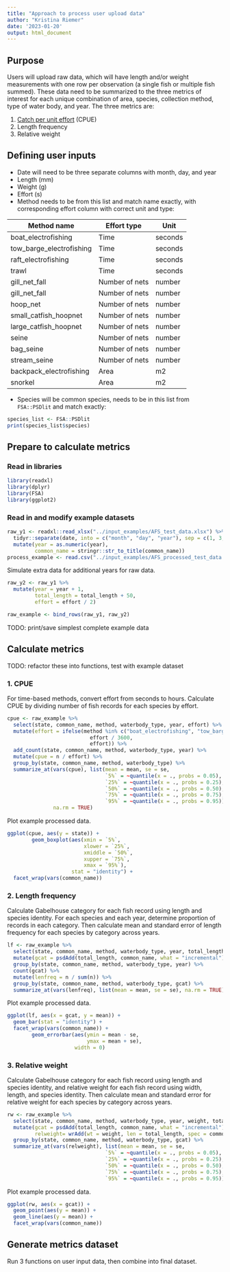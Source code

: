 ```yaml
---
title: "Approach to process user upload data"
author: "Kristina Riemer"
date: '2023-01-20'
output: html_document
---
```


## Purpose

Users will upload raw data, which will have length and/or weight measurements with one row per observation (a single fish or multiple fish summed). These data need to be summarized to the three metrics of interest for each unique combination of area, species, collection method, type of water body, and year. The three metrics are: 

1. [Catch per unit effort](https://en.wikipedia.org/wiki/Catch_per_unit_effort) (CPUE)
2. Length frequency
3. Relative weight

## Defining user inputs

- Date will need to be three separate columns with month, day, and year
- Length (mm)
- Weight (g)
- Effort (s)
- Method needs to be from this list and match name exactly, with corresponding effort column with correct unit and type: 

| **Method name**          | **Effort type** | **Unit** |
|--------------------------|-----------------|----------|
| boat_electrofishing      | Time            | seconds  |
| tow_barge_electrofishing | Time            | seconds  |
| raft_electrofishing      | Time            | seconds  |
| trawl                    | Time            | seconds  |
| gill_net_fall            | Number of nets  | number   |
| gill_net_fall            | Number of nets  | number   |
| hoop_net                 | Number of nets  | number   |
| small_catfish_hoopnet    | Number of nets  | number   |
| large_catfish_hoopnet    | Number of nets  | number   |
| seine                    | Number of nets  | number   |
| bag_seine                | Number of nets  | number   |
| stream_seine             | Number of nets  | number   |
| backpack_electrofishing  | Area            | m2       |
| snorkel                  | Area            | m2       |

- Species will be common species, needs to be in this list from `FSA::PSDlit` and match exactly: 


```r
species_list <- FSA::PSDlit
print(species_list$species)
```


## Prepare to calculate metrics

### Read in libraries
```r
library(readxl)
library(dplyr)
library(FSA)
library(ggplot2)
```

### Read in and modify example datasets
```r
raw_y1 <- readxl::read_xlsx("../input_examples/AFS_test_data.xlsx") %>%
  tidyr::separate(date, into = c("month", "day", "year"), sep = c(1, 3, 7)) %>% 
  mutate(year = as.numeric(year), 
         common_name = stringr::str_to_title(common_name))
process_example <- read.csv("../input_examples/AFS_processed_test_data.csv")
```

Simulate extra data for additional years for raw data. 
```r
raw_y2 <- raw_y1 %>% 
  mutate(year = year + 1, 
         total_length = total_length + 50, 
         effort = effort / 2)

raw_example <- bind_rows(raw_y1, raw_y2)
```

TODO: print/save simplest complete example data


## Calculate metrics

TODO: refactor these into functions, test with example dataset

### 1. CPUE

For time-based methods, convert effort from seconds to hours. Calculate CPUE by dividing number of fish records for each species by effort. 

```r
cpue <- raw_example %>% 
  select(state, common_name, method, waterbody_type, year, effort) %>% 
  mutate(effort = ifelse(method %in% c("boat_electrofishing", "tow_barge_electrofishing", "raft_electrofishing", "trawl"), 
                           effort / 3600, 
                           effort)) %>%
  add_count(state, common_name, method, waterbody_type, year) %>% 
  mutate(cpue = n / effort) %>% 
  group_by(state, common_name, method, waterbody_type) %>% 
  summarize_at(vars(cpue), list(mean = mean, se = se, 
                                `5%` = ~quantile(x = ., probs = 0.05),
                                `25%` = ~quantile(x = ., probs = 0.25),
                                `50%` = ~quantile(x = ., probs = 0.50),
                                `75%` = ~quantile(x = ., probs = 0.75),
                                `95%` = ~quantile(x = ., probs = 0.95)), 
               na.rm = TRUE)
```

Plot example processed data. 

```r
ggplot(cpue, aes(y = state)) +
        geom_boxplot(aes(xmin = `5%`,
                         xlower = `25%`,
                         xmiddle = `50%`,
                         xupper = `75%`,
                         xmax = `95%`),
                     stat = "identity") +
  facet_wrap(vars(common_name))
```


### 2. Length frequency

Calculate Gabelhouse category for each fish record using length and species identity. For each species and each year, determine proportion of records in each category. Then calculate mean and standard error of length frequency for each species by category across years. 

```r
lf <- raw_example %>% 
  select(state, common_name, method, waterbody_type, year, total_length) %>%
  mutate(gcat = psdAdd(total_length, common_name, what = "incremental")) %>% 
  group_by(state, common_name, method, waterbody_type, year) %>% 
  count(gcat) %>% 
  mutate(lenfreq = n / sum(n)) %>% 
  group_by(state, common_name, method, waterbody_type, gcat) %>% 
  summarize_at(vars(lenfreq), list(mean = mean, se = se), na.rm = TRUE)
```

Plot example processed data. 

```r
ggplot(lf, aes(x = gcat, y = mean)) +
  geom_bar(stat = "identity") +
  facet_wrap(vars(common_name)) +
        geom_errorbar(aes(ymin = mean - se,
                          ymax = mean + se),
                      width = 0)
```

### 3. Relative weight

Calculate Gabelhouse category for each fish record using length and species identity, and relative weight for each fish record using width, length, and species identity. Then calculate mean and standard error for relative weight for each species by category across years. 

```r
rw <- raw_example %>% 
  select(state, common_name, method, waterbody_type, year, weight, total_length) %>%
  mutate(gcat = psdAdd(total_length, common_name, what = "incremental"), 
         relweight= wrAdd(wt = weight, len = total_length, spec = common_name)) %>% 
  group_by(state, common_name, method, waterbody_type, gcat) %>% 
  summarize_at(vars(relweight), list(mean = mean, se = se, 
                                `5%` = ~quantile(x = ., probs = 0.05),
                                `25%` = ~quantile(x = ., probs = 0.25),
                                `50%` = ~quantile(x = ., probs = 0.50),
                                `75%` = ~quantile(x = ., probs = 0.75),
                                `95%` = ~quantile(x = ., probs = 0.95)), na.rm = TRUE)
```

Plot example processed data. 

```r
ggplot(rw, aes(x = gcat)) +
  geom_point(aes(y = mean)) +
  geom_line(aes(y = mean)) +
  facet_wrap(vars(common_name))
```

## Generate metrics dataset

Run 3 functions on user input data, then combine into final dataset. 

